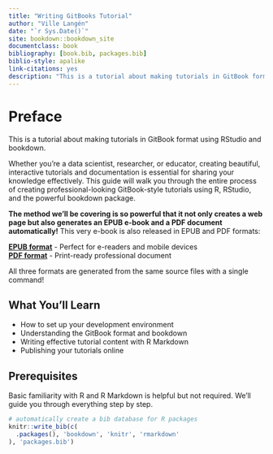 ```yaml
---
title: "Writing GitBooks Tutorial"
author: "Ville Langén"
date: "`r Sys.Date()`"
site: bookdown::bookdown_site
documentclass: book
bibliography: [book.bib, packages.bib]
biblio-style: apalike
link-citations: yes
description: "This is a tutorial about making tutorials in GitBook format using RStudio and bookdown."
---
```


# Preface {-}

This is a tutorial about making tutorials in GitBook format using RStudio and bookdown.

Whether you're a data scientist, researcher, or educator, creating beautiful, interactive tutorials and documentation is essential for sharing your knowledge effectively. This guide will walk you through the entire process of creating professional-looking GitBook-style tutorials using R, RStudio, and the powerful bookdown package.

**The method we'll be covering is so powerful that it not only creates a web page but also generates an EPUB e-book and a PDF document automatically!** This very e-book is also released in EPUB and PDF formats:

**[EPUB format](writing-gitbooks-tutorial.epub)** - Perfect for e-readers and mobile devices  
**[PDF format](writing-gitbooks-tutorial.pdf)** - Print-ready professional document

All three formats are generated from the same source files with a single command!

## What You'll Learn {-}

- How to set up your development environment
- Understanding the GitBook format and bookdown
- Writing effective tutorial content with R Markdown
- Publishing your tutorials online

## Prerequisites {-}

Basic familiarity with R and R Markdown is helpful but not required. We'll guide you through everything step by step.

```r
# automatically create a bib database for R packages
knitr::write_bib(c(
  .packages(), 'bookdown', 'knitr', 'rmarkdown'
), 'packages.bib')
``` 